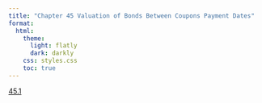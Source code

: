 ```yaml
---
title: "Chapter 45 Valuation of Bonds Between Coupons Payment Dates"
format:
  html:
    theme:
      light: flatly
      dark: darkly
    css: styles.css
    toc: true
---
```

[45.1](./45.1.qmd)

